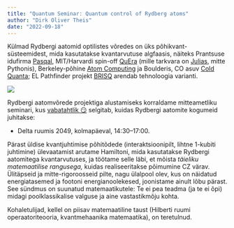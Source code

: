 ```yaml
---
title: "Quantum Seminar: Quantum control of Rydberg atoms"
author: "Dirk Oliver Theis"
date: "2022-09-18"
---
```


Külmad Rydbergi aatomid optilistes võredes on üks põhikvant-süsteemidest, mida kasutatakse kvantarvutuse algfaasis, näiteks Prantsuse idufirma [Pasqal](https://pasqal.io/), MIT/Harvardi spin-off [QuEra](https://www.quera.com/) (mille tarkvara on [Julias](https://julialang.org/), mitte Pythonis), Berkeley-põhine [Atom Computing](https://atom-computing.com/) ja Boulderis, CO asuv [Cold Quanta](https://coldquanta.com/); EL Pathfinder projekt [BRISQ](https://cordis.europa.eu/project/id/101046968) arendab tehnoloogia varianti.

![](./rydberg-CZ.png)

Rydbergi aatomvõrede projektiga alustamiseks korraldame mitteametliku seminari, kus [vabatahtlik 😏](../../homepage/dot.qmd) selgitab, kuidas Rydbergi aatomite kogumeid juhitakse:

* Delta ruumis 2049, kolmapäeval, 14:30–17:00.

Pärast üldise kvantjuhtimise põhitõdede (interaktsioonipilt, lihtne 1-kubiti juhtimine) ülevaatamist arutame Hamiltoni, mida kasutatakse Rydbergi aatomitega kvantarvutuses, ja töötame selle läbi, et mõista *täieliku matemaatilise rangusega,* kuidas realiseeritakse põimumine CZ värav. Ülitäpseid ja mitte-rigoroosseid pilte, nagu ülalpool olev, kus on näidatud energiatasemed ja footoni energianoolekesed, joonistame ainult lõbu pärast. See sündmus on suunatud matemaatikutele: Te ei pea teadma (ja te ei õpi) midagi poolklassikalise valguse ja aine vastastikmõju kohta.

Kohaletulijad, kellel on piisav matemaatiline taust (Hilberti ruumi operaatoriteooria, kvantmehaanika matemaatika), on teretulnud.
